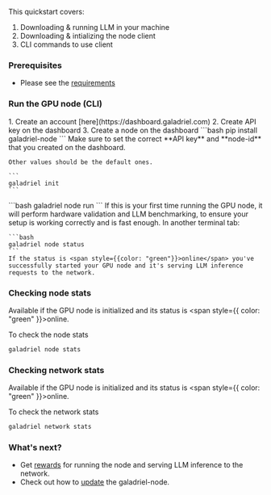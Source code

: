 This quickstart covers:

1. Downloading & running LLM in your machine
2. Downloading & intializing the node client
3. CLI commands to use client

### Prerequisites

* Please see the [requirements](requirements)

### Run the GPU node (CLI)

<Steps>
  <Step title="Sign up">
    1. Create an account [here](https://dashboard.galadriel.com)
    2. Create API key on the dashboard
    3. Create a node on the dashboard
  </Step>
  <Step title="Install galadriel">
    ```bash
    pip install galadriel-node
    ```
  </Step>
  <Step title="Setup the environment">
    Make sure to set the correct **API key** and **node-id** that you created on the dashboard.

    Other values should be the default ones.

    ```
    galadriel init
    ```
  </Step>
  <Step title="Run the node">
    ```bash
    galadriel node run
    ```
    If this is your first time running the GPU node, it will perform hardware validation
    and LLM benchmarking, to ensure your setup is working correctly and is fast enough.
  </Step>
  <Step title="Check node status">
    In another terminal tab:

    ```bash
    galadriel node status
    ```
    If the status is <span style={{color: "green"}}>online</span> you've successfully started your GPU node and it's serving LLM inference requests to the network.

  </Step>

</Steps>

### Checking node stats

Available if the GPU node is initialized and its status is <span style={{ color: "green" }}>online</span>.

To check the node stats
```bash
galadriel node stats
```

### Checking network stats

Available if the GPU node is initialized and its status is <span style={{ color: "green" }}>online</span>.

To check the network stats
```bash
galadriel network stats
```


### What's next?

* Get [rewards](incentives) for running the node and serving LLM inference to the network.
* Check out how to [update](update-node) the galadriel-node.